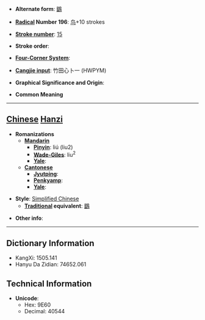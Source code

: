 * '''Alternate form''': [[鶹]]

* '''[[Wiktionary:Chinese radical index| Radical]] Number 196''': [[Wiktionary:Chinese radical index 鸟|鸟]]+10 strokes

* '''[[Wiktionary:Chinese total strokes index|Stroke number]]''': [[Wiktionary:Chinese total strokes index 15|15]]

* '''Stroke order''': 

* '''[[Wiktionary:Chinese four corner index|Four-Corner System]]''': 

* '''[[Wiktionary:Chinese Cangjie index|Cangjie input]]''': 竹田心卜一 (HWPYM)

* '''Graphical Significance and Origin''': 

* '''Common Meaning'''

----

== [[Chinese]] [[Hanzi]] ==

* '''Romanizations'''
** '''[[Mandarin]]'''
*** '''[[Pinyin]]''': liú (liu2)
*** '''[[Wade-Giles]]''': liu<sup>2</sup>
*** '''[[Yale]]''': 
** '''[[Cantonese]]'''
*** '''[[Jyutping]]''':
*** '''[[Penkyamp]]''': 
*** '''[[Yale]]''': 

* '''Style''': [[Simplified Chinese]] 
** '''[[Traditional Chinese|Traditional]] equivalent''': [[鶹]]

* '''Other info''': 

----

== Dictionary Information ==

* KangXi: 1505.141
* Hanyu Da Zidian: 74652.061

== Technical Information ==

* '''Unicode''':
** Hex: 9E60
** Decimal: 40544